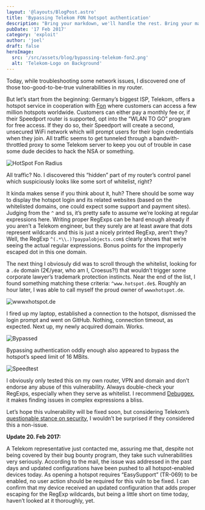 ```yaml
---
layout: '@layouts/BlogPost.astro'
title: 'Bypassing Telekom FON hotspot authentication'
description: "Bring your markdown, we'll handle the rest. Bring your markdown, we'll handle the rest. Bring your markdown, we'll handle the rest. Bring your markdown, we'll handle the rest Bring your markdown, we'll handle the rest. Bring your markdown, we'll handle the rest. Bring your markdown, we'll handle the rest. Bring your markdown, we'll handle the rest"
pubDate: '17 Feb 2017'
category: 'exploit'
author: 'joel'
draft: false
heroImage:
  src: '/src/assets/blog/bypassing-telekom-fon2.png'
  alt: 'Telekom-Logo on Background'
---
```


Today, while troubleshooting some network issues, I discovered one of those
too-good-to-be-true vulnerabilities in my router.

But let’s start from the beginning: Germany’s biggest ISP, Telekom, offers a
hotspot service in cooperation with [Fon](https://fon.com/) where customers can
access a few million hotspots worldwide. Customers can either pay a monthly fee
or, if their Speedport router is supported, opt into the “WLAN TO GO” program
for free access. If they do so, their Speedport will create a second, unsecured
WiFi network which will prompt users for their login credentials when they join.
All traffic seems to get tunneled through a bandwith-throttled proxy to some
Telekom server to keep you out of trouble in case some dude decides to hack the
NSA or something.

![HotSpot Fon Radius](https://zyantific.com/assets/2017-02-17-bypassing-telekom-fon-hotspot-authentication/hotspotfonradius.png)

All traffic? No. I discovered this “hidden” part of my router’s control panel
which suspiciously looks like some sort of whitelist, right?

It kinda makes sense if you think about it, huh? There should be some way to
display the hotspot login and its related websites (based on the whitelisted
domains, one could expect some support and payment sites). Judging from the `^`
and `$`s, it’s pretty safe to assume we’re looking at regular expressions here.
Writing proper RegExps can be hard enough already if you aren’t a Telekom
engineer, but they surely are at least aware that dots represent wildcards and
this is just a nicely printed RegExp, aren’t they? Well, the RegExp
`^(.*\\.)?paypalobjects.com$` clearly shows that we’re seeing the actual regular
expressions. Bonus points for the improperly escaped dot in this one domain.

The next thing I obviosuly did was to scroll through the whitelist, looking for
a `.de` domain (2€/year, who am I, Croesus?!) that wouldn’t trigger some
corporate lawyer’s trademark protection instincts. Near the end of the list, I
found something matching these criteria: `^www.hotspot.de$`. Roughly an hour
later, I was able to call myself the proud owner of `wwwxhotspot.de`.

![wwwxhotspot.de](https://zyantific.com/assets/2017-02-17-bypassing-telekom-fon-hotspot-authentication/wwwxhotspot.png)

I fired up my laptop, established a connection to the hotspot, dismissed the
login prompt and went on GitHub. Nothing, connection timeout, as expected. Next
up, my newly acquired domain. Works.

![Bypassed](https://zyantific.com/assets/2017-02-17-bypassing-telekom-fon-hotspot-authentication/bypassed.png)

Bypassing authentication oddly enough also appeared to bypass the hotspot’s
speed limit of 16 MBits.

![Speedtest](https://zyantific.com/assets/2017-02-17-bypassing-telekom-fon-hotspot-authentication/speedtest.png)

I obviously only tested this on my own router, VPN and domain and don’t endorse
any abuse of this vulnerability. Always double-check your RegExps, especially
when they serve as whitelist. I recommend [Debuggex](https://www.debuggex.com/),
it makes finding issues in complex expressions a bliss.

Let’s hope this vulnerability will be fixed soon, but considering Telekom’s
[questionable stance on
security](https://www.telekom.com/en/corporate-responsibility/data-protection-data-securit/security/security/closing-security-gaps-360054),
I wouldn’t be surprised if they considered this a non-issue.

**Update 20. Feb 2017:**

A Telekom representative just contacted me, assuring me that, despite not being
covered by their bug bounty program, they take such vulnerabilities very
seriously. According to the mail, the issue was addressed in the past days and
updated configurations have been pushed to all hotspot-enabled devices today. As
opening a hotspot requires “EasySupport” (TR-069) to be enabled, no user action
should be required for this vuln to be fixed. I can confirm that my device
received an updated configuration that adds proper escaping for the RegExp
wildcards, but being a little short on time today, haven’t looked at it
thoroughly, yet.
